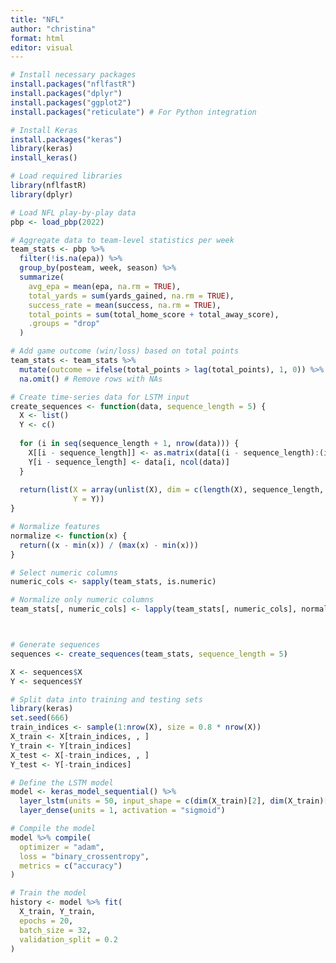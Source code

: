 ```yaml
---
title: "NFL"
author: "christina"
format: html
editor: visual
---
```


```r
# Install necessary packages
install.packages("nflfastR")
install.packages("dplyr")
install.packages("ggplot2")
install.packages("reticulate") # For Python integration

# Install Keras
install.packages("keras")
library(keras)
install_keras()

```

```r
# Load required libraries
library(nflfastR)
library(dplyr)

# Load NFL play-by-play data
pbp <- load_pbp(2022)

# Aggregate data to team-level statistics per week
team_stats <- pbp %>%
  filter(!is.na(epa)) %>%
  group_by(posteam, week, season) %>%
  summarize(
    avg_epa = mean(epa, na.rm = TRUE),
    total_yards = sum(yards_gained, na.rm = TRUE),
    success_rate = mean(success, na.rm = TRUE),
    total_points = sum(total_home_score + total_away_score),
    .groups = "drop"
  )

# Add game outcome (win/loss) based on total points
team_stats <- team_stats %>%
  mutate(outcome = ifelse(total_points > lag(total_points), 1, 0)) %>%
  na.omit() # Remove rows with NAs

```

```r
# Create time-series data for LSTM input
create_sequences <- function(data, sequence_length = 5) {
  X <- list()
  Y <- c()
  
  for (i in seq(sequence_length + 1, nrow(data))) {
    X[[i - sequence_length]] <- as.matrix(data[(i - sequence_length):(i - 1), -ncol(data)])
    Y[i - sequence_length] <- data[i, ncol(data)]
  }
  
  return(list(X = array(unlist(X), dim = c(length(X), sequence_length, ncol(X[[1]]))),
              Y = Y))
}

# Normalize features
normalize <- function(x) {
  return((x - min(x)) / (max(x) - min(x)))
}

# Select numeric columns
numeric_cols <- sapply(team_stats, is.numeric)

# Normalize only numeric columns
team_stats[, numeric_cols] <- lapply(team_stats[, numeric_cols], normalize)



# Generate sequences
sequences <- create_sequences(team_stats, sequence_length = 5)

X <- sequences$X
Y <- sequences$Y

```

```r
# Split data into training and testing sets
library(keras)
set.seed(666)
train_indices <- sample(1:nrow(X), size = 0.8 * nrow(X))
X_train <- X[train_indices, , ]
Y_train <- Y[train_indices]
X_test <- X[-train_indices, , ]
Y_test <- Y[-train_indices]

# Define the LSTM model
model <- keras_model_sequential() %>%
  layer_lstm(units = 50, input_shape = c(dim(X_train)[2], dim(X_train)[3])) %>%
  layer_dense(units = 1, activation = "sigmoid")

# Compile the model
model %>% compile(
  optimizer = "adam",
  loss = "binary_crossentropy",
  metrics = c("accuracy")
)

# Train the model
history <- model %>% fit(
  X_train, Y_train,
  epochs = 20,
  batch_size = 32,
  validation_split = 0.2
)

```
